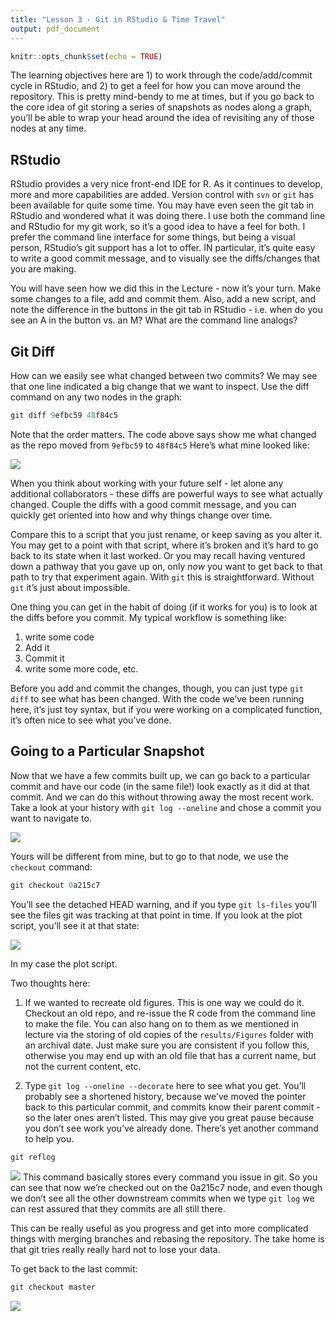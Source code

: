 ```yaml
---
title: "Lesson 3 - Git in RStudio & Time Travel"
output: pdf_document
---
```


```r
knitr::opts_chunk$set(echo = TRUE)
```

The learning objectives here are 1) to work through the code/add/commit cycle in RStudio, and 2) to get a feel for how you can move around the repository. This is pretty mind-bendy to me at times, but if you go back to the core idea of git storing a series of snapshots as nodes along a graph, you'll be able to wrap your head around the idea of revisiting any of those nodes at any time.

## RStudio
RStudio provides a very nice front-end IDE for R. As it continues to develop, more and more capabilities are added. Version control with ```svn``` or ```git``` has been available for quite some time. You may have even seen the git tab in RStudio and wondered what it was doing there. I use both the command line and RStudio for my git work, so it's a good idea to have a feel for both. I prefer the command line interface for some things, but being a visual person, RStudio's git support has a lot to offer. IN particular, it's quite easy to write a good commit message, and to visually see the diffs/changes that you are making.

You will have seen how we did this in the Lecture - now it's your turn. Make some changes to a file, add and commit them. Also, add a new script, and note the difference in the buttons in the git tab in RStudio - i.e. when do you see an A in the button vs. an M? What are the command line analogs?

## Git Diff
How can we easily see what changed between two commits? We may see that one line indicated a big change that we want to inspect. Use the diff command on any two nodes in the graph:

```r
git diff 9efbc59 48f84c5
```

Note that the order matters. The code above says show me what changed as the repo moved from ```9efbc59``` to ```48f84c5``` Here's what mine looked like:


![](../presentations/images/gitDiff.png)

When you think about working with your future self - let alone any additional collaborators - these diffs are powerful ways to see what actually changed. Couple the diffs with a good commit message, and you can quickly get oriented into how and why things change over time. 

Compare this to a script that you just rename, or keep saving as you alter it. You may get to a point with that script, where it's broken and it's hard to go back to its state when it last worked. Or you may recall having ventured down a pathway that you gave up on, only _now_ you want to get back to that path to try that experiment again. With ```git``` this is straightforward. Without ```git``` it's just about impossible.

One thing you can get in the habit of doing (if it works for you) is to look at the diffs before you commit. My typical workflow is something like:

1. write some code
2. Add it
3. Commit it
4. write some more code, etc.

Before you add and commit the changes, though, you can just type ```git diff``` to see what has been changed. With the code we've been running here, it's just toy syntax, but if you were working on a complicated function, it's often nice to see what you've done. 

## Going to a Particular Snapshot
Now that we have a few commits built up, we can go back to a particular commit and have our code (in the same file!) look exactly as it did at that commit. And we can do this without throwing away the most recent work. Take a look at your history with ```git log --oneline``` and chose a commit you want to navigate to. 

![](../presentations/images/gitLogTT.png)

Yours will be different from mine, but to go to that node, we use the ```checkout``` command:

```r
git checkout 0a215c7
```

You'll see the detached HEAD warning, and if you type ```git ls-files``` you'll see the files git was tracking at that point in time. If you look at the plot script, you'll see it at that state:

![](../presentations/images/plot0a215c7.png)

In my case the plot script. 

Two thoughts here:

1. If we wanted to recreate old figures. This is one way we could do it. Checkout an old repo, and re-issue the R code from the command line to make the file. You can also hang on to them as we mentioned in lecture via the storing of old copies of the ```results/Figures``` folder with an archival date. Just make sure you are consistent if you follow this, otherwise you may end up with an old file that has a current name, but not the current content, etc.

2. Type ```git log --oneline --decorate``` here to see what you get. You'll probably see a shortened history, because we've moved the pointer back to this particular commit, and commits know their parent commit - so the later ones aren't listed. This may give you great pause because you don't see work you've already done. There's yet another command to help you.

```r
git reflog
```

![](../presentations/images/reflog.png)
This command basically stores every command you issue in git. So you can see that now we're checked out on the 0a215c7 node, and even though we don't see all the other downstream commits when we type ```git log``` we can rest assured that they commits are all still there.

This can be really useful as you progress and get into more complicated things with merging branches and rebasing the repository. The take home is that git tries really really hard not to lose your data.

To get back to the last commit:

```r
git checkout master
```

![](../presentations/images/reflogMaster.png)



